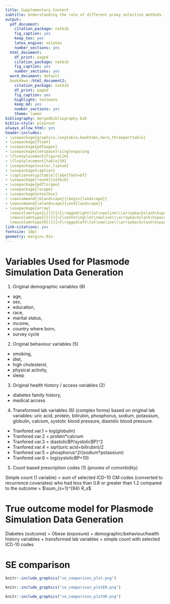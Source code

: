 ```yaml
---
title: Supplementary Content
subtitle: Understanding the role of different proxy selection methods in High-Dimensional Propensity Score Framework - A Plasmode simulation study
output:
  pdf_document:
    citation_package: natbib
    fig_caption: yes
    keep_tex: yes
    latex_engine: xelatex
    number_sections: yes
  html_document:
    df_print: paged
    citation_package: natbib
    fig_caption: yes
    number_sections: yes
  word_document: default
  bookdown::html_document2:
    citation_package: natbib
    df_print: paged
    fig_caption: yes
    highlight: textmate
    keep_md: yes
    number_sections: yes
    theme: lumen
bibliography: mergedbibliography.bib
biblio-style: plainnat
always_allow_html: yes
header-includes:
- \usepackage{graphicx,longtable,booktabs,here,threeparttable}
- \usepackage{float}
- \usepackage{pdfpages}
- \usepackage{setspace}\singlespacing
- \floatplacement{figure}{H}
- \floatplacement{table}{H}
- \usepackage{xcolor,lipsum}
- \usepackage{caption}
- \captionsetup[table]{labelfont=bf}
- \usepackage[round]{natbib}
- \usepackage{pdflscape}
- \usepackage{lscape}
- \usepackage{etoolbox}
- \newcommand{\blandscape}{\begin{landscape}}
- \newcommand{\elandscape}{\end{landscape}}
- \usepackage{array}
  \newcolumntype{L}[1]{>{\raggedright\let\newline\\\arraybackslash\hspace{0pt}}m{#1}}
  \newcolumntype{C}[1]{>{\centering\let\newline\\\arraybackslash\hspace{0pt}}m{#1}}
  \newcolumntype{R}[1]{>{\raggedleft\let\newline\\\arraybackslash\hspace{0pt}}m{#1}}
link-citations: yes
fontsize: 10pt
geometry: margin=.8in
---
```

\appendix
\counterwithin{figure}{section}
\counterwithin{table}{section}

\edef\tablename{\appendixname~\tablename}
\edef\figurename{\appendixname~\figurename}

# Variables Used for Plasmode Simulation Data Generation

1. Original demographic variables (8)

- age, 
- sex, 
- education, 
- race, 
- marital status, 
- income, 
- country where born, 
- survey cycle

2. Original behaviour variables (5)

- smoking, 
- diet, 
- high cholesterol, 
- physical activity, 
- sleep

3. Original health history / access variables (2)

- diabetes family history, 
- medical access

4. Transformed lab variables (6) (complex forms) based on original lab variables: uric acid, protein, bilirubin, phosphorus, sodium, potassium, globulin, calcium, systolic blood pressure, diastolic blood pressure.

- Tranfored.var.1 = log(globulin)
- Tranfored.var.2 = protein*calcium
- Tranfored.var.3 = diastolicBP/systolicBP)^2
- Tranfored.var.4 = sqrt(uric acid+bilirubin)/2
- Tranfored.var.5 = phosphorus^2/(sodium*potassium)
- Tranfored.var.6 = log(systolicBP+10)

5. Count based prescription codes (1) (proxies of comorbidity)

Simple count (1 variable) = sum of selected ICD-10 CM codes (converted to recurrence covariates) who had less than 0.8 or greater than 1.2 compared to the outcome = $\sum_{s=1}^{94} R_s$

# True outcome model for Plasmode Simulation Data Generation

Diabetes (outcome) =  Obese (exposure) + demographic/behaviour/health history variables + transformed lab variables + simple count with selected ICD-10 codes

# SE comparison

\textcolor{red}{*need to have a brief description of these figures.*}

```r
knitr::include_graphics("se_comparison_plot.png")
```

```r
knitr::include_graphics("se_comparison_plotER.png")
```

```r
knitr::include_graphics("se_comparison_plotOR.png")
```